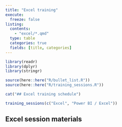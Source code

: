 ---
title: "Excel training"
execute: 
  freeze: false
listing:
  contents:
    - "excel/*.qmd"
  type: table
  categories: true
  fields: [title, categories]
---

```{r}
library(readr)
library(dplyr)
library(stringr)

source(here::here("R/bullet_list.R"))
source(here::here("R/training_sessions.R"))

cat("## Excel training schedule")
```

```{r}
training_sessions(c("Excel", "Power BI / Excel")) 
```

## Excel session materials


